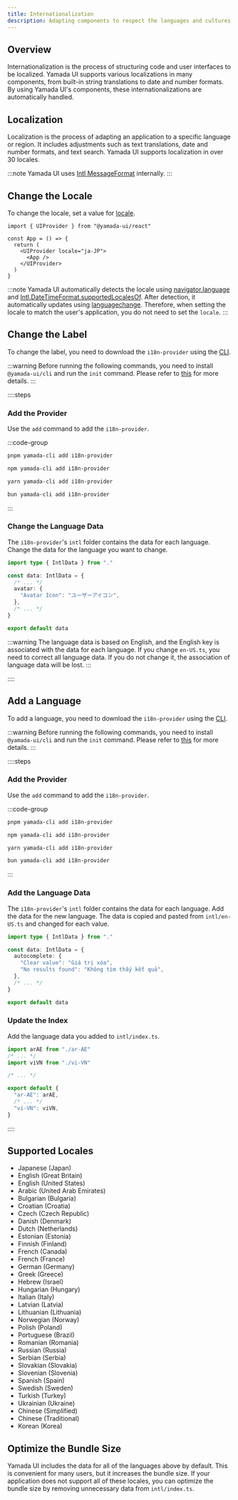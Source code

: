 ```yaml
---
title: Internationalization
description: Adapting components to respect the languages and cultures of users around the world is an important way to make your application accessible to more people. Yamada UI supports over 30 languages.
---
```


## Overview

Internationalization is the process of structuring code and user interfaces to be localized. Yamada UI supports various localizations in many components, from built-in string translations to date and number formats. By using Yamada UI's components, these internationalizations are automatically handled.

## Localization

Localization is the process of adapting an application to a specific language or region. It includes adjustments such as text translations, date and number formats, and text search. Yamada UI supports localization in over 30 locales.

:::note
Yamada UI uses [Intl MessageFormat](https://formatjs.github.io/docs/intl-messageformat) internally.
:::

## Change the Locale

To change the locale, set a value for [locale](https://developer.mozilla.org/en-US/docs/Web/JavaScript/Reference/Global_Objects/Intl/NumberFormat/NumberFormat#locales).

```tsx {5}
import { UIProvider } from "@yamada-ui/react"

const App = () => {
  return (
    <UIProvider locale="ja-JP">
      <App />
    </UIProvider>
  )
}
```

:::note
Yamada UI automatically detects the locale using [navigator.language](https://developer.mozilla.org/en-US/docs/Web/API/Navigator/language) and [Intl.DateTimeFormat.supportedLocalesOf](https://developer.mozilla.org/en-US/docs/Web/JavaScript/Reference/Global_Objects/Intl/DateTimeFormat/supportedLocalesOf). After detection, it automatically updates using [languagechange](https://developer.mozilla.org/en-US/docs/Web/API/Window/languagechange_event). Therefore, when setting the locale to match the user's application, you do not need to set the `locale`.
:::

## Change the Label

To change the label, you need to download the `i18n-provider` using the [CLI](/docs/get-started/cli).

:::warning
Before running the following commands, you need to install `@yamada-ui/cli` and run the `init` command. Please refer to [this](/docs/get-started/cli) for more details.
:::

::::steps

### Add the Provider

Use the `add` command to add the `i18n-provider`.

:::code-group

```bash [pnpm]
pnpm yamada-cli add i18n-provider
```

```bash [npm]
npm yamada-cli add i18n-provider
```

```bash [yarn]
yarn yamada-cli add i18n-provider
```

```bash [bun]
bun yamada-cli add i18n-provider
```

:::

### Change the Language Data

The `i18n-provider`'s `intl` folder contains the data for each language. Change the data for the language you want to change.

```ts title="intl/ja-JP.ts" {6}
import type { IntlData } from "."

const data: IntlData = {
  /* ... */
  avatar: {
    "Avatar Icon": "ユーザーアイコン",
  },
  /* ... */
}

export default data
```

:::warning
The language data is based on English, and the English key is associated with the data for each language. If you change `en-US.ts`, you need to correct all language data. If you do not change it, the association of language data will be lost.
:::

::::

## Add a Language

To add a language, you need to download the `i18n-provider` using the [CLI](/docs/get-started/cli).

:::warning
Before running the following commands, you need to install `@yamada-ui/cli` and run the `init` command. Please refer to [this](/docs/get-started/cli) for more details.
:::

::::steps

### Add the Provider

Use the `add` command to add the `i18n-provider`.

:::code-group

```bash [pnpm]
pnpm yamada-cli add i18n-provider
```

```bash [npm]
npm yamada-cli add i18n-provider
```

```bash [yarn]
yarn yamada-cli add i18n-provider
```

```bash [bun]
bun yamada-cli add i18n-provider
```

:::

### Add the Language Data

The `i18n-provider`'s `intl` folder contains the data for each language. Add the data for the new language. The data is copied and pasted from `intl/en-US.ts` and changed for each value.

```ts title="intl/vi-VN.ts"
import type { IntlData } from "."

const data: IntlData = {
  autocomplete: {
    "Clear value": "Giá trị xóa",
    "No results found": "Không tìm thấy kết quả",
  },
  /* ... */
}

export default data
```

### Update the Index

Add the language data you added to `intl/index.ts`.

```ts title="intl/index.ts" {3,10}
import arAE from "./ar-AE"
/* ... */
import viVN from "./vi-VN"

/* ... */

export default {
  "ar-AE": arAE,
  /* ... */
  "vi-VN": viVN,
}
```

::::

## Supported Locales

- Japanese (Japan)
- English (Great Britain)
- English (United States)
- Arabic (United Arab Emirates)
- Bulgarian (Bulgaria)
- Croatian (Croatia)
- Czech (Czech Republic)
- Danish (Denmark)
- Dutch (Netherlands)
- Estonian (Estonia)
- Finnish (Finland)
- French (Canada)
- French (France)
- German (Germany)
- Greek (Greece)
- Hebrew (Israel)
- Hungarian (Hungary)
- Italian (Italy)
- Latvian (Latvia)
- Lithuanian (Lithuania)
- Norwegian (Norway)
- Polish (Poland)
- Portuguese (Brazil)
- Romanian (Romania)
- Russian (Russia)
- Serbian (Serbia)
- Slovakian (Slovakia)
- Slovenian (Slovenia)
- Spanish (Spain)
- Swedish (Sweden)
- Turkish (Turkey)
- Ukrainian (Ukraine)
- Chinese (Simplified)
- Chinese (Traditional)
- Korean (Korea)

## Optimize the Bundle Size

Yamada UI includes the data for all of the languages above by default. This is convenient for many users, but it increases the bundle size. If your application does not support all of these locales, you can optimize the bundle size by removing unnecessary data from `intl/index.ts`.
